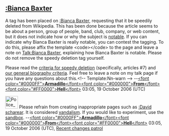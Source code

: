 <article id="7511043" title=User talk:Shadow274>
	<talkpage id="7511043" title="User talk:Shadow274">
==[[:Bianca Baxter]]==

A tag has been placed on [[:Bianca Baxter]], requesting that it be speedily deleted from Wikipedia. This has been done because the article seems to be about a person, group of people, band, club, company, or web content, but it does not indicate how or why the subject is [[Wikipedia:Notability|notable]]. If you can indicate why Bianca Baxter is really notable, you can contest the tagging. To do this, please affix the template &lt;code&gt;{{tl|hangon}}&lt;/code&gt; to the page and leave a note on [[Talk:Bianca Baxter]], explaining how Bianca Baxter is notable. Please do not remove the speedy deletion tag yourself.

Please read the [[WP:CSD|criteria for speedy deletion]] (specifically, articles #7) and [[Wikipedia:Notability (people)|our general biography criteria]]. Feel free to leave a note on my talk page if you have any questions about this.&lt;!-- Template:Nn-warn --&gt; --[[User:ArmadilloFromHell|&lt;font color=&quot;#0000FF&quot;&gt;'''Armadillo'''&lt;/font&gt;&lt;font color=&quot;#000000&quot;&gt;'''From'''&lt;/font&gt;&lt;font color=&quot;#FF0000&quot;&gt;'''Hell'''&lt;/font&gt;]] 03:05, 19 October 2006 (UTC)

[[Image:Police_man_ganson.svg|40px]]   Please refrain from creating inappropriate pages such as [[:David scharear]]. It is considered [[Wikipedia:Vandalism|vandalism]]. If you would like to experiment, use the [[Wikipedia:Sandbox|sandbox]]. --[[User:ArmadilloFromHell|&lt;font color=&quot;#0000FF&quot;&gt;'''Armadillo'''&lt;/font&gt;&lt;font color=&quot;#000000&quot;&gt;'''From'''&lt;/font&gt;&lt;font color=&quot;#FF0000&quot;&gt;'''Hell'''&lt;/font&gt;]] 03:05, 19 October 2006 (UTC), [[WP:RCP|Recent changes patrol]]
	</talkpage>
</article>
